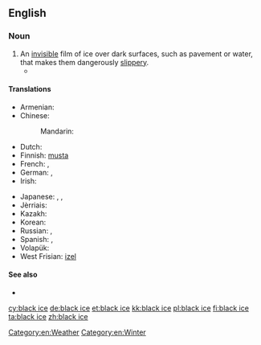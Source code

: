 ==English==

===Noun===
{{en-noun|head=[[black]] [[ice]]|-}}

# An [[invisible]] film of ice over dark surfaces, such as pavement or water, that makes them dangerously [[slippery]].
#* {{quote-news|1965|December 25||Oregon Bus Crash Kills 12, Hurts 27|New York Times
|page=30|url=http://select.nytimes.com/gst/abstract.html?res=F20614F93F5A157A93C7AB1789D95F418685F9
|passage=He said the bus struck a patch of '''black ice''', or freshly formed ice as yet invisible on the road surface, just after he had passed a trailer truck. }}

====Translations====
{{trans-top|invisible film of ice}}
* Armenian: {{t-|hy|մերկասառույց|tr=merkasaṙuycʿ|sc=Armn}}
* Chinese:
*: Mandarin: {{t|cmn|黑冰|tr=hēibīng|sc=Hani}}
* Dutch: {{t+|nl|ijzel|m}}
* Finnish: [[musta#Finnish|musta]] {{t+|fi|jää}}
* French: {{t+|fr|verglas|m}}, {{t+|fr|glace noire|f}}
* German: {{t+|de|Glatteis|n}}, {{t+|de|Blitzeis|n}}
* Irish: {{t-|ga|oighear dubh|m}}
{{trans-mid}}
* Japanese: {{t-|ja|黒氷|tr=くろこおり, kurokōri|sc=Jpan}}, {{t-|ja|透明氷|tr=とうめいこおり, tōmeikōri|sc=Jpan}}, {{t-|ja|雨氷|tr=うひょう, uhyō, あめごおり, amegōri|sc=Jpan}} {{qualifier|freezing rain}}
* Jèrriais: {{tø|roa-jer|verglias|m}}
* Kazakh: {{t|kk|көктайғақ|tr=köktayğaq|sc=Cyrl}}
* Korean: {{t+|ko|살얼음|tr=sareoreum|sc=Hang}}
* Russian: {{t+|ru|гололедица|f|sc=Cyrl|tr=gololédica}}, {{t+|ru|гололёд|m|tr=gololjód|sc=Cyrl}} {{qualifier|glaze ice, freezing rain}}
* Spanish: {{t-|es|placa de hielo|f}}, {{t-|es|verglás|m}}
* Volapük: {{t-|vo|frodaglad}}
* West Frisian: [[izel]] {{m}}
{{trans-bottom}}

====See also====
* {{pedialite}}

[[Category:en:Weather]]
[[Category:en:Winter]]

[[cy:black ice]]
[[de:black ice]]
[[et:black ice]]
[[kk:black ice]]
[[pl:black ice]]
[[fi:black ice]]
[[ta:black ice]]
[[zh:black ice]]